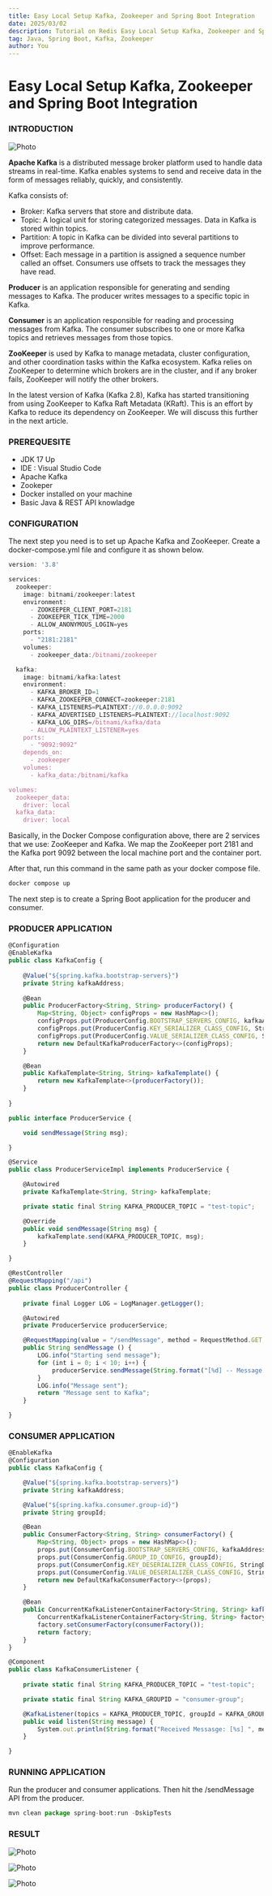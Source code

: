 ```yaml
---
title: Easy Local Setup Kafka, Zookeeper and Spring Boot Integration
date: 2025/03/02
description: Tutorial on Redis Easy Local Setup Kafka, Zookeeper and Spring Boot Integration
tag: Java, Spring Boot, Kafka, Zookeeper
author: You
---
```



# Easy Local Setup Kafka, Zookeeper and Spring Boot Integration

### INTRODUCTION

<Image
  src="/images/post27_img1.webp"
  alt="Photo"
  width={1125}
  height={750}
  priority
  className="next-image"
/>


**Apache Kafka** is a distributed message broker platform used to handle data streams in real-time. Kafka enables systems to send and receive data in the form of messages reliably, quickly, and consistently.

Kafka consists of:

- Broker: Kafka servers that store and distribute data.
- Topic: A logical unit for storing categorized messages. Data in Kafka is stored within topics.
- Partition: A topic in Kafka can be divided into several partitions to improve performance.
- Offset: Each message in a partition is assigned a sequence number called an offset. Consumers use offsets to track the messages they have read.

**Producer** is an application responsible for generating and sending messages to Kafka. The producer writes messages to a specific topic in Kafka.

**Consumer** is an application responsible for reading and processing messages from Kafka. The consumer subscribes to one or more Kafka topics and retrieves messages from those topics.

**ZooKeeper** is used by Kafka to manage metadata, cluster configuration, and other coordination tasks within the Kafka ecosystem. Kafka relies on ZooKeeper to determine which brokers are in the cluster, and if any broker fails, ZooKeeper will notify the other brokers.

In the latest version of Kafka (Kafka 2.8), Kafka has started transitioning from using ZooKeeper to Kafka Raft Metadata (KRaft). This is an effort by Kafka to reduce its dependency on ZooKeeper. We will discuss this further in the next article.

### PREREQUESITE

- JDK 17 Up
- IDE : Visual Studio Code
- Apache Kafka
- Zookeper
- Docker installed on your machine
- Basic Java & REST API knowladge

### CONFIGURATION

The next step you need is to set up Apache Kafka and ZooKeeper. Create a docker-compose.yml file and configure it as shown below.

```js
version: '3.8'

services:
  zookeeper:
    image: bitnami/zookeeper:latest
    environment:
      - ZOOKEEPER_CLIENT_PORT=2181
      - ZOOKEEPER_TICK_TIME=2000
      - ALLOW_ANONYMOUS_LOGIN=yes
    ports:
      - "2181:2181"
    volumes:
      - zookeeper_data:/bitnami/zookeeper

  kafka:
    image: bitnami/kafka:latest
    environment:
      - KAFKA_BROKER_ID=1
      - KAFKA_ZOOKEEPER_CONNECT=zookeeper:2181
      - KAFKA_LISTENERS=PLAINTEXT://0.0.0.0:9092
      - KAFKA_ADVERTISED_LISTENERS=PLAINTEXT://localhost:9092
      - KAFKA_LOG_DIRS=/bitnami/kafka/data
      - ALLOW_PLAINTEXT_LISTENER=yes
    ports:
      - "9092:9092"
    depends_on:
      - zookeeper
    volumes:
      - kafka_data:/bitnami/kafka

volumes:
  zookeeper_data:
    driver: local
  kafka_data:
    driver: local
```

Basically, in the Docker Compose configuration above, there are 2 services that we use: ZooKeeper and Kafka. We map the ZooKeeper port 2181 and the Kafka port 9092 between the local machine port and the container port.

After that, run this command in the same path as your docker compose file.

```js
docker compose up
```

The next step is to create a Spring Boot application for the producer and consumer.

### PRODUCER APPLICATION

```js
@Configuration
@EnableKafka
public class KafkaConfig {
    
    @Value("${spring.kafka.bootstrap-servers}")
	private String kafkaAddress;
	
	@Bean
	public ProducerFactory<String, String> producerFactory() {
		Map<String, Object> configProps = new HashMap<>();
		configProps.put(ProducerConfig.BOOTSTRAP_SERVERS_CONFIG, kafkaAddress);
		configProps.put(ProducerConfig.KEY_SERIALIZER_CLASS_CONFIG, StringSerializer.class);
		configProps.put(ProducerConfig.VALUE_SERIALIZER_CLASS_CONFIG, StringSerializer.class);
		return new DefaultKafkaProducerFactory<>(configProps);
	}

	@Bean
	public KafkaTemplate<String, String> kafkaTemplate() {
		return new KafkaTemplate<>(producerFactory());
	}
    
}
```

```js
public interface ProducerService {

	void sendMessage(String msg);

}

@Service
public class ProducerServiceImpl implements ProducerService {

	@Autowired
	private KafkaTemplate<String, String> kafkaTemplate;

	private static final String KAFKA_PRODUCER_TOPIC = "test-topic";

	@Override
	public void sendMessage(String msg) {
		kafkaTemplate.send(KAFKA_PRODUCER_TOPIC, msg);
	}

}
```

```js
@RestController
@RequestMapping("/api")
public class ProducerController {
    
    private final Logger LOG = LogManager.getLogger();

    @Autowired
    private ProducerService producerService;

    @RequestMapping(value = "/sendMessage", method = RequestMethod.GET, produces = MediaType.APPLICATION_JSON_VALUE)
    public String sendMessage () {
        LOG.info("Starting send message");
		for (int i = 0; i < 10; i++) {
			producerService.sendMessage(String.format("[%d] -- Message From Producer", i));
		}
        LOG.info("Message sent");
        return "Message sent to Kafka";
    }

}
```
### CONSUMER APPLICATION

```js
@EnableKafka
@Configuration
public class KafkaConfig {

	@Value("${spring.kafka.bootstrap-servers}")
	private String kafkaAddress;

	@Value("${spring.kafka.consumer.group-id}")
	private String groupId;

	@Bean
	public ConsumerFactory<String, String> consumerFactory() {
		Map<String, Object> props = new HashMap<>();
		props.put(ConsumerConfig.BOOTSTRAP_SERVERS_CONFIG, kafkaAddress);
		props.put(ConsumerConfig.GROUP_ID_CONFIG, groupId);
		props.put(ConsumerConfig.KEY_DESERIALIZER_CLASS_CONFIG, StringDeserializer.class);
		props.put(ConsumerConfig.VALUE_DESERIALIZER_CLASS_CONFIG, StringDeserializer.class);
		return new DefaultKafkaConsumerFactory<>(props);
	}

	@Bean
	public ConcurrentKafkaListenerContainerFactory<String, String> kafkaListenerContainerFactory() {
		ConcurrentKafkaListenerContainerFactory<String, String> factory = new ConcurrentKafkaListenerContainerFactory<>();
		factory.setConsumerFactory(consumerFactory());
		return factory;
	}
}
```

```js
@Component
public class KafkaConsumerListener {
    
	private static final String KAFKA_PRODUCER_TOPIC = "test-topic";

	private static final String KAFKA_GROUPID = "consumer-group";

    @KafkaListener(topics = KAFKA_PRODUCER_TOPIC, groupId = KAFKA_GROUPID)
	public void listen(String message) {
		System.out.println(String.format("Received Messasge: [%s] ", message));
	}

}
```

### RUNNING APPLICATION

Run the producer and consumer applications. Then hit the /sendMessage API from the producer.

```js
mvn clean package spring-boot:run -DskipTests
```

### RESULT

<Image
  src="/images/post27_img2.webp"
  alt="Photo"
  width={1125}
  height={750}
  priority
  className="next-image"
/>

<Image
  src="/images/post27_img3.webp"
  alt="Photo"
  width={1125}
  height={750}
  priority
  className="next-image"
/>

<Image
  src="/images/post27_img4.webp"
  alt="Photo"
  width={1125}
  height={750}
  priority
  className="next-image"
/>